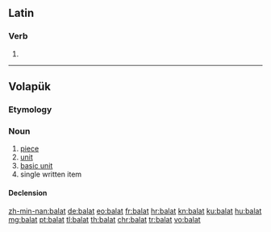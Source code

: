 ==Latin==

===Verb===
{{la-verb-form|bālat}}

# {{conjugation of|bālō||3|s|pres|act|ind|lang=la}}

----

==Volapük==

===Etymology===
{{suffix|bal|at|lang=vo}}

===Noun===
{{vo-noun}}

# [[piece]]
# [[unit]]
# [[basic unit]]
# single written item

====Declension====
{{vo-decl-noun}}

[[zh-min-nan:balat]]
[[de:balat]]
[[eo:balat]]
[[fr:balat]]
[[hr:balat]]
[[kn:balat]]
[[ku:balat]]
[[hu:balat]]
[[mg:balat]]
[[pt:balat]]
[[tl:balat]]
[[th:balat]]
[[chr:balat]]
[[tr:balat]]
[[vo:balat]]